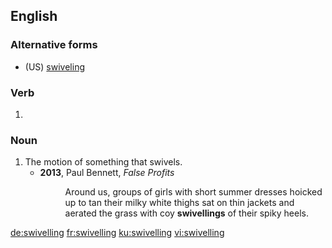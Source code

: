 ==English==

===Alternative forms===
* (US) [[swiveling]]

===Verb===
{{head|en|present participle}}

# {{lb|en|British}} {{present participle of|swivel|lang=en|nocat=1}}

===Noun===
{{en-noun}}

# The motion of something that swivels.
#* '''2013''', Paul Bennett, ''False Profits''
#*: Around us, groups of girls with short summer dresses hoicked up to tan their milky white thighs sat on thin jackets and aerated the grass with coy '''swivellings''' of their spiky heels.

[[de:swivelling]]
[[fr:swivelling]]
[[ku:swivelling]]
[[vi:swivelling]]